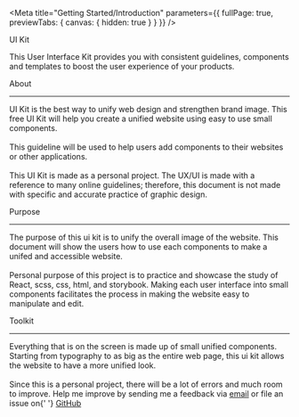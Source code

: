 
<Meta
  title="Getting Started/Introduction"
  parameters={{ fullPage: true, previewTabs: { canvas: { hidden: true } } }}
/>

<div className="container">
  <Text type="title" bottomSpacing="3xs">
    UI Kit
  </Text>
  <Grid container spacing="xs">
    <Grid item xs={10} sm={6} md={6} lg={5}>
      <p>
        This User Interface Kit provides you with consistent guidelines,
        components and templates to boost the user experience of your products.
      </p>
    </Grid>
  </Grid>
  <Grid container spacing="xs">
    <Grid item xs={8} sm={8} md={8} lg={8} justifyContent="center">
      <Text type="h3" bottomSpacing="3xs">
        About
      </Text>
      <hr />
      <p>
        UI Kit is the best way to unify web design and strengthen brand image.
        This free UI Kit will help you create a unified website using easy to
        use small components.
        <br />
        <br />
        This guideline will be used to help users add components to their websites
        or other applications.
        <br />
        <br />
        This UI Kit is made as a personal project. The UX/UI is made with a
        reference to many online guidelines; therefore, this document is not
        made with specific and accurate practice of graphic design.
      </p>
    </Grid>
    <Grid item xs={8} sm={8} md={8} lg={8}>
      <Text type="h3" bottomSpacing="3xs">
        Purpose
      </Text>
      <hr />
      <p>
        The purpose of this ui kit is to unify the overall image of the website.
        This document will show the users how to use each components to make a
        unifed and accessible website.
        <br />
        <br />
        Personal purpose of this project is to practice and showcase the study of
        React, scss, css, html, and storybook. Making each user interface into small
        components facilitates the process in making the website easy to manipulate
        and edit.
      </p>
    </Grid>
    <Grid item xs={8} sm={8} md={8} lg={8}>
      <Text type="h3" bottomSpacing="3xs">
        Toolkit
      </Text>
      <hr />
      <p>
        Everything that is on the screen is made up of small unified components.
        Starting from typography to as big as the entire web page, this ui kit
        allows the website to have a more unified look.
        <br />
        <br />
        Since this is a personal project, there will be a lot of errors and much
        room to improve. Help me improve by sending me a feedback via
        <a href="mailto:sarahki511@yahoo.com"> email</a> or file an issue on{' '}
        <a href="https://github.com/sarahki511/ui-kit">GitHub</a>
      </p>
    </Grid>
  </Grid>
</div>
